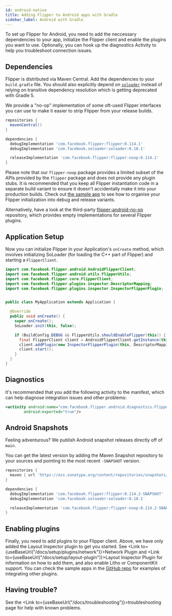 ```yaml
---
id: android-native
title: Adding Flipper to Android apps with Gradle
sidebar_label: Android with Gradle
---
```


To set up Flipper for Android, you need to add the neccessary dependencies to your
app, initialize the Flipper client and enable the plugins you want to use. Optionally,
you can hook up the diagnostics Activity to help you troubleshoot connection issues.

## Dependencies

Flipper is distributed via Maven Central. Add the dependencies to your `build.gradle` file.
You should also explicitly depend on [`soloader`](https://github.com/facebook/soloader)
instead of relying on transitive dependency resolution which is getting deprecated
with Gradle 5.

We provide a "no-op" implementation of some oft-used Flipper interfaces you can
use to make it easier to strip Flipper from your release builds.

```groovy
repositories {
  mavenCentral()
}

dependencies {
  debugImplementation 'com.facebook.flipper:flipper:0.114.1'
  debugImplementation 'com.facebook.soloader:soloader:0.10.1'

  releaseImplementation 'com.facebook.flipper:flipper-noop:0.114.1'
}
```

<div class="warning">

Please note that our `flipper-noop` package provides a limited subset of the
APIs provided by the `flipper` package and does not provide any plugin stubs.
It is recommended that you keep all Flipper instantiation code in a separate
build variant to ensure it doesn't accidentally make it into your production
builds. Check out [the sample
app](https://github.com/facebook/flipper/tree/main/android/sample/src) to
see how to organise your Flipper initialization into debug and release
variants.

Alternatively, have a look at the third-party
[flipper-android-no-op](https://github.com/theGlenn/flipper-android-no-op)
repository, which provides empty implementations for several Flipper plugins.

</div>

## Application Setup

Now you can initialize Flipper in your Application's `onCreate` method, which involves
initializing SoLoader (for loading the C++ part of Flipper) and starting a `FlipperClient`.

```java
import com.facebook.flipper.android.AndroidFlipperClient;
import com.facebook.flipper.android.utils.FlipperUtils;
import com.facebook.flipper.core.FlipperClient;
import com.facebook.flipper.plugins.inspector.DescriptorMapping;
import com.facebook.flipper.plugins.inspector.InspectorFlipperPlugin;


public class MyApplication extends Application {

  @Override
  public void onCreate() {
    super.onCreate();
    SoLoader.init(this, false);

    if (BuildConfig.DEBUG && FlipperUtils.shouldEnableFlipper(this)) {
      final FlipperClient client = AndroidFlipperClient.getInstance(this);
      client.addPlugin(new InspectorFlipperPlugin(this, DescriptorMapping.withDefaults()));
      client.start();
    }
  }
}
```

## Diagnostics

It's recommended that you add the following activity to the manifest, which can help diagnose integration issues and other problems:

```xml
<activity android:name="com.facebook.flipper.android.diagnostics.FlipperDiagnosticActivity"
        android:exported="true"/>
```

## Android Snapshots

Feeling adventurous? We publish Android snapshot releases directly off of `main`.

You can get the latest version by adding the Maven Snapshot repository to your sources
and pointing to the most recent `-SNAPSHOT` version.

```groovy
repositories {
  maven { url 'https://oss.sonatype.org/content/repositories/snapshots/' }
}

dependencies {
  debugImplementation 'com.facebook.flipper:flipper:0.114.2-SNAPSHOT'
  debugImplementation 'com.facebook.soloader:soloader:0.10.1'

  releaseImplementation 'com.facebook.flipper:flipper-noop:0.114.2-SNAPSHOT'
}
```

## Enabling plugins

Finally, you need to add plugins to your Flipper client. Above, we have only added the Layout Inspector plugin to get you started. See <Link to={useBaseUrl("/docs/setup/plugins/network")}>Network Plugin</Link> and <Link to={useBaseUrl("/docs/setup/layout-plugin")}>Layout Inspector Plugin</Link> for information on how to add them, and also enable Litho or ComponentKit support. You can check the sample apps in the [GitHub repo](https://github.com/facebook/flipper) for examples of integrating other plugins.

## Having trouble?

See the <Link to={useBaseUrl("/docs/troubleshooting")}>troubleshooting page</Link> for help with known problems.
